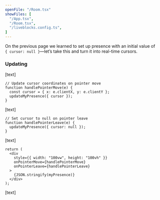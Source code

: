 ```yaml
---
openFile: "/Room.tsx"
showFiles: [
  "/App.tsx",
  "/Room.tsx",
  "/liveblocks.config.ts",
]
---
```


On the previous page we learned to set up presence with an initial value of `{ cursor: null }`—let’s take this and turn it into real-time cursors.

### Updating

[text]

```tsx
// Update cursor coordinates on pointer move
function handlePointerMove(e) {
  const cursor = { x: e.clientX, y: e.clientY };
  updateMyPresence({ cursor });
}
```

[text]

```tsx
// Set cursor to null on pointer leave
function handlePointerLeave(e) {
  updateMyPresence({ cursor: null });
}
```

[text]

```tsx highlight="3-5"
return (
  <div
    style={{ width: "100vw", height: "100vh" }}
    onPointerMove={handlePointerMove}
    onPointerLeave={handlePointerLeave}
  >
    {JSON.stringify(myPresence)}
  </div>
);
```

[text]

[`RoomProvider`]: /docs/api-reference/liveblocks-react#RoomProvider
[`useMyPresence`]: /docs/api-reference/liveblocks-react#useMyPresence

[liveblocks.config.ts]: #/liveblocks.config.ts
[App.tsx]: #/App.tsx
[Room.tsx]: #/Room.tsx

